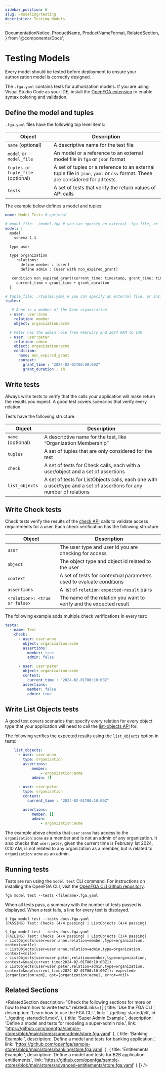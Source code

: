 ```yaml
---
sidebar_position: 6
slug: /modeling/testing
description: Testing Models
---
```


  DocumentationNotice,
  ProductName,
  ProductNameFormat,
  RelatedSection,
} from '@components/Docs';

# Testing Models

<DocumentationNotice />

Every <ProductName format={ProductNameFormat.ShortForm}/> model should be tested before deployment to ensure your authorization model is correctly designed.

The `.fga.yaml` contains tests for <ProductName format={ProductNameFormat.ShortForm}/> authorization models. If you are using Visual Studio Code as your IDE, install the [OpenFGA extension](https://marketplace.visualstudio.com/items?itemName=openfga.openfga-vscode) to enable syntax coloring and validation.

## Define the model and tuples

`.fga.yaml` files have the following top level items:

| Object  | Description |
| -------- | -------- | 
| `name` (optional)   | A descriptive name for the test file   | 
| `model` or `model_file`   | An <ProductName format={ProductNameFormat.ShortForm}/> model or a reference to an external model file in `fga` or `json` format  | 
|`tuples or tuple_file` (optional) | A set of tuples or a reference to an external tuple file in `json`, `yaml` or `csv` format. These are considered for all tests. |
|`tests` | A set of tests that verify the return values of <ProductName format={ProductNameFormat.ShortForm}/> API calls |

The example below defines a model and tuples:

```yaml
name: Model Tests # optional

# model_file: ./model.fga # you can specify an external .fga file, or include it inline
model: |
  model
    schema 1.1

  type user

  type organization
     relations:
       define member : [user]
       define admin : [user with non_expired_grant]

   condition non_expired_grant(current_time: timestamp, grant_time: timestamp, grant_duration: duration) {
     current_time < grant_time + grant_duration
  }

# tuple_file: ./tuples.yaml # you can specify an external file, or include it inline
tuples: 

   # Anne is a member of the Acme organization
  - user: user:anne
    relation: member
    object: organization:acme

  # Peter has the admin role from February 2nd 2024 0AM to 1AM
  - user: user:peter
    relation: admin
    object: organization:acme
    condition: 
      name: non_expired_grant
      context: 
        grant_time : "2024-02-01T00:00:00Z"
        grant_duration : 1h

```
## Write tests

Always write tests to verify that the calls your application will make return the results you expect. A good test covers scenarios that verify every relation.

Tests have the following structure:

| Object  | Description |
| -------- | -------- | 
|`name` (optional) | A descriptive name for the test, like “Organization Membership”  | 
|`tuples` | A set of tuples that are only considered for the test | 
|`check` | A set of tests for Check calls, each with a user/object and a set of assertions |
|`list_objects` | A set of tests for ListObjects calls, each one with a user/type and a set of assertions for any number of relations|

## Write Check tests

Check tests verify the results of the [check API](../getting-started/perform-check.mdx) calls to validate access requirements for a user. Each check verification has the following structure:

| Object  | Description |
| -------- | -------- | 
|`user` | The user type and user id you are checking for access | 
|`object` | The object type and object id related to the user | 
|`context` | A set of tests for contextual parameters used to evaluate [conditions](./conditions.mdx)|
|`assertions` | A list of `relation:expected-result` pairs |
|`<relation>: <true or false>` | The name of the relation you want to verify and the expected result |

The following example adds multiple check verifications in every test:

```yaml
tests:
  - name: Test
    check:
      - user: user:anne
        object: organization:acme
        assertions:
          member: true
          admin: false

      - user: user:peter
        object: organization:acme
        context: 
          current_time : "2024-02-01T00:10:00Z"
        assertions:
          member: false
          admin: true
```

## Write List Objects tests

A good test covers scenarios that specify every relation for every object type that your application will need to call the [list-objects API](../getting-started/perform-list-objects.mdx) for.

The following verifies the expected results using the `list_objects` option in <ProductName format={ProductNameFormat.ShortForm}/> tests:

```yaml
    list_objects:
      - user: user:anne
        type: organization
        assertions:
            member: 
                - organization:acme
            admin: []
              
      - user: user:peter
        type: organization
        context: 
          current_time : "2024-02-01T00:10:00Z"

        assertions:
            member: []
            admin: 
                - organization:acme

```
The example above checks that `user:anne` has access to the `organization:acme` as a member and is not an admin of any organization. It also checks that `user:peter`, given the current time is February 1st 2024, 0:10 AM, is not related to any organization as a member, but is related to `organization:acme` as an admin.

## Running tests

Tests are run using the `model test` CLI command. For instructions on installing the OpenFGA CLI, visit the [OpenFGA CLI Github repository](https://github.com/openfga/cli).

```shell
fga model test --tests <filename>.fga.yaml
```

When all tests pass, a summary with the number of tests passed is displayed. When a test fails, a line for every test is displayed.

```shell
$ fga model test --tests docs.fga.yaml
(PASSING) Test: Checks (4/4 passing) | ListObjects (4/4 passing)

$ fga model test --tests docs.fga.yaml
(FAILING) Test: Checks (4/4 passing) | ListObjects (3/4 passing)
✓ ListObjects(user=user:anne,relation=member,type=organization, context=<nil>)
✓ ListObjects(user=user:anne,relation=admin,type=organization, context=<nil>)
✓ ListObjects(user=user:peter,relation=member,type=organization, context=&map[current_time:2024-02-01T00:10:00Z])
ⅹ ListObjects(user=user:peter,relation=admin,type=organization, context=&map[current_time:2024-02-01T00:10:00Z]): expected=[organization:acm], got=[organization:acme], error=<nil>
```

## Related Sections

<RelatedSection
  description="Check the following sections for more on how to learn how to write tests."
  relatedLinks={[
    {
      title: 'Use the FGA CLI ',
      description: 'Learn how to use the FGA CLI.',
      link: '../getting-started/cli',
      id:  '../getting-started/cli.mdx',
    },
    {
      title: 'Super Admin Example ',
      description: 'Define a model and tests for modeling a super-admin role.',
      link: 'https://github.com/openfga/sample-stores/blob/main/stores/superadmin/store.fga.yaml'
    }, 
    {
      title: 'Banking Example ',
      description: 'Define a model and tests for banking application.',
      link: 'https://github.com/openfga/sample-stores/blob/main/stores/banking/store.fga.yaml'
    },
    {
      title: 'Entitlements Example ',
      description: 'Define a model and tests for B2B application entitlements.',
      link: 'https://github.com/openfga/sample-stores/blob/main/stores/advanced-entitlements/store.fga.yaml'
    }
  ]}
/>
